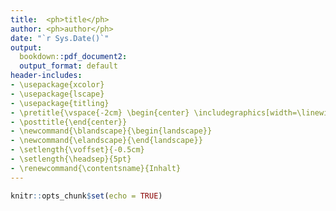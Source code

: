 ```yaml
---
title:  <ph>title</ph>
author: <ph>author</ph>
date: "`r Sys.Date()`"
output:
  bookdown::pdf_document2: 
  output_format: default
header-includes:
- \usepackage{xcolor}
- \usepackage{lscape}  
- \usepackage{titling}
- \pretitle{\vspace{-2cm} \begin{center} \includegraphics[width=\linewidth]{logo/quag_logo.png}\LARGE\\}
- \posttitle{\end{center}}
- \newcommand{\blandscape}{\begin{landscape}}
- \newcommand{\elandscape}{\end{landscape}}
- \setlength{\voffset}{-0.5cm}
- \setlength{\headsep}{5pt}
- \renewcommand{\contentsname}{Inhalt}
---
```


```r
knitr::opts_chunk$set(echo = TRUE)
```

